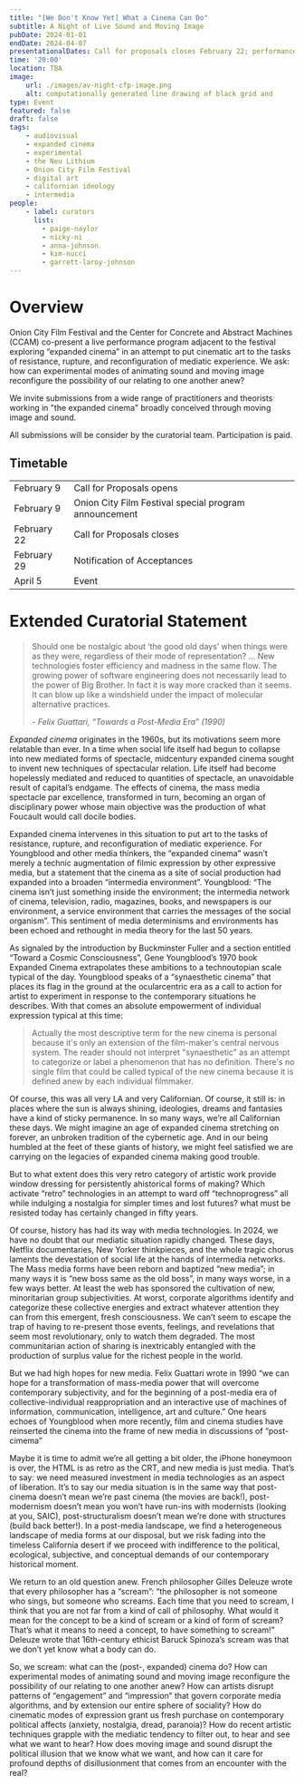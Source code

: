 ```yaml
---
title: "[We Don't Know Yet] What a Cinema Can Do"
subtitle: A Night of Live Sound and Moving Image
pubDate: 2024-01-01
endDate: 2024-04-07
presentationalDates: Call for proposals closes February 22; performance April 6, 2024
time: '20:00'
location: TBA
image:
    url: ./images/av-night-cfp-image.png
    alt: computationally generated line drawing of black grid and
type: Event
featured: false
draft: false
tags:
    - audiovisual
    - expanded cinema
    - experimental
    - the Neu Lithium
    - Onion City Film Festival
    - digital art
    - californian ideology
    - intermedia
people:
    - label: curators
      list: 
        - paige-naylor
        - nicky-ni
        - anna-johnson
        - kim-nucci
        - garrett-laroy-johnson
---
```



# Overview

Onion City Film Festival and the Center for Concrete and Abstract Machines (CCAM) co-present a live performance program adjacent to the festival exploring “expanded cinema” in an attempt to put cinematic art to the tasks of resistance, rupture, and reconfiguration of mediatic experience. We ask: how can experimental modes of animating sound and moving image reconfigure the possibility of our relating to one another anew?

We invite submissions from a wide range of practitioners and theorists working in "the expanded cinema" broadly conceived through moving image and sound.

<LinkButton text="SUBMIT HERE [OPEN FEBRUARY 9]" url="/" />

All submissions will be consider by the curatorial team. Participation is paid.

## Timetable

|             |                                                       |
| ----------- | ----------------------------------------------------- |
| February 9  | Call for Proposals opens                              |
| February 9  | Onion City Film Festival special program announcement |
| February 22 | Call for Proposals closes                             |
| February 29 | Notification of Acceptances                           |
| April 5     | Event                                                 |

# Extended Curatorial Statement

> Should one be nostalgic about ‘the good old days’ when things were as they were, regardless of their mode of representation? … New technologies foster efficiency and madness in the same flow. The growing power of software engineering does not necessarily lead to the power of Big Brother. In fact it is way more cracked than it seems. It can blow up like a windshield under the impact of molecular alternative practices.
>
> <cite> - Felix Guattari, “Towards a Post-Media Era” (1990)</cite>

_Expanded cinema_ originates in the 1960s, but its motivations seem more relatable than ever. In a time when social life itself had begun to collapse into new mediated forms of spectacle, midcentury expanded cinema sought to invent new techniques of spectacular relation. Life itself had become hopelessly mediated and reduced to quantities of spectacle, an unavoidable result of capital’s endgame. The effects of cinema, the mass media spectacle par excellence, transformed in turn, becoming an organ of disciplinary power whose main objective was the production of what Foucault would call docile bodies.

Expanded cinema intervenes in this situation to put art to the tasks of resistance, rupture, and reconfiguration of mediatic experience. For Youngblood and other media thinkers, the “expanded cinema” wasn’t merely a technic augmentation of filmic expression by other expressive media, but a statement that the cinema as a site of social production had expanded into a broaden “intermedia environment”. Youngblood: “The cinema isn’t just something inside the environment; the intermedia network of cinema, television, radio, magazines, books, and newspapers is our environment, a service environment that carries the messages of the social organism”. This sentiment of media determinisms and environments has been echoed and rethought in media theory for the last 50 years.

As signaled by the introduction by Buckminster Fuller and a section entitled “Toward a Cosmic Consciousness”, Gene Youngblood’s 1970 book Expanded Cinema extrapolates these ambitions to a technoutopian scale typical of the day. Youngblood speaks of a “synaesthetic cinema” that places its flag in the ground at the ocularcentric era as a call to action for artist to experiment in response to the contemporary situations he describes. With that comes an absolute empowerment of individual expression typical at this time:

> Actually the most descriptive term for the new cinema is personal because it's only an extension of the film-maker's central nervous system. The reader should not interpret "synaesthetic" as an attempt to categorize or label a phenomenon that has no definition. There's no single film that could be called typical of the new cinema because it is defined anew by each individual filmmaker.

Of course, this was all very LA and very Californian. Of course, it still is: in places where the sun is always shining, ideologies, dreams and fantasies have a kind of sticky permanence. In so many ways, we’re all Californian these days. We might imagine an age of expanded cinema stretching on forever, an unbroken tradition of the cybernetic age. And in our being humbled at the feet of these giants of history, we might feel satisfied we are carrying on the legacies of expanded cinema making good trouble.

But to what extent does this very retro category of artistic work provide window dressing for persistently ahistorical forms of making? Which activate “retro” technologies in an attempt to ward off “technoprogress” all while indulging a nostalgia for simpler times and lost futures? what must be resisted today has certainly changed in fifty years.

Of course, history has had its way with media technologies. In 2024, we have no doubt that our mediatic situation rapidly changed. These days, Netflix documentaries, New Yorker thinkpieces, and the whole tragic chorus laments the devestation of social life at the hands of intermedia networks. The Mass media forms have been reborn and baptized “new media”; in many ways it is “new boss same as the old boss”, in many ways worse, in a few ways better. At least the web has sponsored the cultivation of new, minoritarian group subjectivities. At worst, corporate algorithms identify and categorize these collective energies and extract whatever attention they can from this emergent, fresh consciousness. We can’t seem to escape the trap of having to re-present those events, feelings, and revelations that seem most revolutionary, only to watch them degraded. The most communitarian action of sharing is inextricably entangled with the production of surplus value for the richest people in the world.

But we had high hopes for new media. Felix Guattari wrote in 1990 “we can hope for a transformation of mass-media power that will overcome contemporary subjectivity, and for the beginning of a post-media era of collective-individual reappropriation and an interactive use of machines of information, communication, intelligence, art and culture.” One hears echoes of Youngblood when more recently, film and cinema studies have reinserted the cinema into the frame of new media in discussions of “post-cimema”

Maybe it is time to admit we’re all getting a bit older, the iPhone honeymoon is over, the HTML is as retro as the CRT, and new media is just media. That’s to say: we need measured investment in media technologies as an aspect of liberation. It’s to say our media situation is in the same way that post-cinema doesn’t mean we’re past cinema (the movies are back!), post-modernism doesn’t mean you won’t have run-ins with modernists (looking at you, SAIC), post-structuralism doesn’t mean we’re done with structures (build back better!). In a post-media landscape, we find a heterogeneous landscape of media forms at our disposal, but we risk fading into the timeless California desert if we proceed with indifference to the political, ecological, subjective, and conceptual demands of our contemporary historical moment.

We return to an old question anew. French philosopher Gilles Deleuze wrote that every philosopher has a “scream”: “the philosopher is not someone who sings, but someone who screams. Each time that you need to scream, I think that you are not far from a kind of call of philosophy. What would it mean for the concept to be a kind of scream or a kind of form of scream? That’s what it means to need a concept, to have something to scream!” Deleuze wrote that 16th-century ethicist Baruck Spinoza’s scream was that we don’t yet know what a body can do.

So, we scream: what can the (post-, expanded) cinema do? How can experimental modes of animating sound and moving image reconfigure the possibility of our relating to one another anew? How can artists disrupt patterns of “engagement” and “impression” that govern corporate media algorithms, and by extension our entire sphere of sociality? How do cinematic modes of expression grant us fresh purchase on contemporary political affects (anxiety, nostalgia, dread, paranoia)? How do recent artistic techniques grapple with the mediatic tendency to filter out, to hear and see what we want to hear? How does moving image and sound disrupt the political illusion that we know what we want, and how can it care for profound depths of disillusionment that comes from an encounter with the real?
